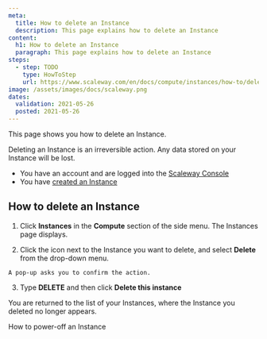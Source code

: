 ```yaml
---
meta:
  title: How to delete an Instance
  description: This page explains how to delete an Instance
content:
  h1: How to delete an Instance
  paragraph: This page explains how to delete an Instance
steps:
  - step: TODO
    type: HowToStep
    url: https://www.scaleway.com/en/docs/compute/instances/how-to/delete-instance
image: /assets/images/docs/scaleway.png
dates:
  validation: 2021-05-26
  posted: 2021-05-26
---
```


This page shows you how to delete an Instance.

<Message type="important">

  Deleting an Instance is an irreversible action. Any data stored on your Instance will be lost.

</Message>

<Message type="requirement">

  - You have an account and are logged into the [Scaleway Console](https://console.scaleway.com)
  - You have [created an Instance](/compute/instances/how-to/create-an-instance)
  
</Message>

## How to delete an Instance

1. Click **Instances** in the **Compute** section of the side menu. The Instances page displays.

2. Click the <Icon name="more" /> icon next to the Instance you want to delete, and select **Delete** from the drop-down menu.

  <Lightbox src="scaleway-delete-instance.png" alt="" />

    A pop-up asks you to confirm the action.

3. Type **DELETE** and then click **Delete this instance**

You are returned to the list of your Instances, where the Instance you deleted no longer appears.

<Navigation title="See Also">
  <PreviousButton to="/compute/instances/how-to/power-off-instance/">How to power-off an Instance</PreviousButton>
</Navigation>
